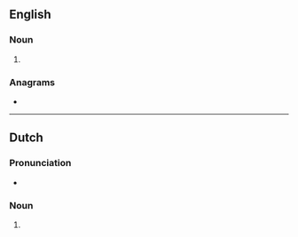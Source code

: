 {{also|Theaters}}

==English==

===Noun===
{{head|en|noun plural form}}

# {{plural of|theater|lang=en}}

===Anagrams===
* {{l|en|theatres}}

----

==Dutch==

===Pronunciation===
* {{audio|Nl-theaters.ogg|Audio|lang=nl}}

===Noun===
{{head|nl|noun plural form}}

# {{nl-noun form of|pl|theater}}